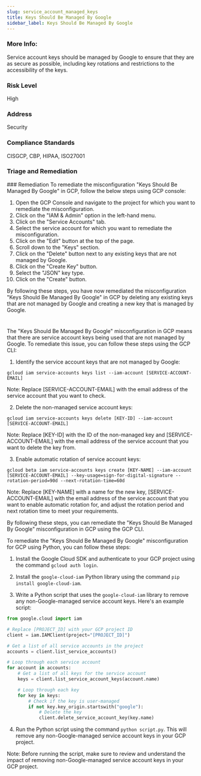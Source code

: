 ```yaml
---
slug: service_account_managed_keys
title: Keys Should Be Managed By Google
sidebar_label: Keys Should Be Managed By Google
---
```


### More Info:

Service account keys should be managed by Google to ensure that they are as secure as possible, including key rotations and restrictions to the accessibility of the keys.

### Risk Level

High

### Address

Security

### Compliance Standards

CISGCP, CBP, HIPAA, ISO27001

### Triage and Remediation
<Tabs>
<Tab title='Remediation'>
### Remediation

<AccordionGroup>
<Accordion title='Using Console' defaultOpen='true'>
To remediate the misconfiguration "Keys Should Be Managed By Google" in GCP, follow the below steps using GCP console:

1. Open the GCP Console and navigate to the project for which you want to remediate the misconfiguration.
2. Click on the "IAM & Admin" option in the left-hand menu.
3. Click on the "Service Accounts" tab.
4. Select the service account for which you want to remediate the misconfiguration.
5. Click on the "Edit" button at the top of the page.
6. Scroll down to the "Keys" section.
7. Click on the "Delete" button next to any existing keys that are not managed by Google.
8. Click on the "Create Key" button.
9. Select the "JSON" key type.
10. Click on the "Create" button.

By following these steps, you have now remediated the misconfiguration "Keys Should Be Managed By Google" in GCP by deleting any existing keys that are not managed by Google and creating a new key that is managed by Google.

#
</Accordion>

<Accordion title='Using CLI'>
The "Keys Should Be Managed By Google" misconfiguration in GCP means that there are service account keys being used that are not managed by Google. To remediate this issue, you can follow these steps using the GCP CLI:

1. Identify the service account keys that are not managed by Google:
```
gcloud iam service-accounts keys list --iam-account [SERVICE-ACCOUNT-EMAIL]
```
Note: Replace [SERVICE-ACCOUNT-EMAIL] with the email address of the service account that you want to check.

2. Delete the non-managed service account keys:
```
gcloud iam service-accounts keys delete [KEY-ID] --iam-account [SERVICE-ACCOUNT-EMAIL]
```
Note: Replace [KEY-ID] with the ID of the non-managed key and [SERVICE-ACCOUNT-EMAIL] with the email address of the service account that you want to delete the key from.

3. Enable automatic rotation of service account keys:
```
gcloud beta iam service-accounts keys create [KEY-NAME] --iam-account [SERVICE-ACCOUNT-EMAIL] --key-usage=sign-for-digital-signature --rotation-period=90d --next-rotation-time=60d
```
Note: Replace [KEY-NAME] with a name for the new key, [SERVICE-ACCOUNT-EMAIL] with the email address of the service account that you want to enable automatic rotation for, and adjust the rotation period and next rotation time to meet your requirements.

By following these steps, you can remediate the "Keys Should Be Managed By Google" misconfiguration in GCP using the GCP CLI.
</Accordion>

<Accordion title='Using Python'>
To remediate the "Keys Should Be Managed By Google" misconfiguration for GCP using Python, you can follow these steps:

1. Install the Google Cloud SDK and authenticate to your GCP project using the command `gcloud auth login`.

2. Install the `google-cloud-iam` Python library using the command `pip install google-cloud-iam`.

3. Write a Python script that uses the `google-cloud-iam` library to remove any non-Google-managed service account keys. Here's an example script:

```python
from google.cloud import iam

# Replace [PROJECT_ID] with your GCP project ID
client = iam.IAMClient(project="[PROJECT_ID]")

# Get a list of all service accounts in the project
accounts = client.list_service_accounts()

# Loop through each service account
for account in accounts:
    # Get a list of all keys for the service account
    keys = client.list_service_account_keys(account.name)

    # Loop through each key
    for key in keys:
        # Check if the key is user-managed
        if not key.key_origin.startswith("google"):
            # Delete the key
            client.delete_service_account_key(key.name)
```

4. Run the Python script using the command `python script.py`. This will remove any non-Google-managed service account keys in your GCP project.

Note: Before running the script, make sure to review and understand the impact of removing non-Google-managed service account keys in your GCP project.
</Accordion>

</AccordionGroup>
</Tab>
</Tabs>

